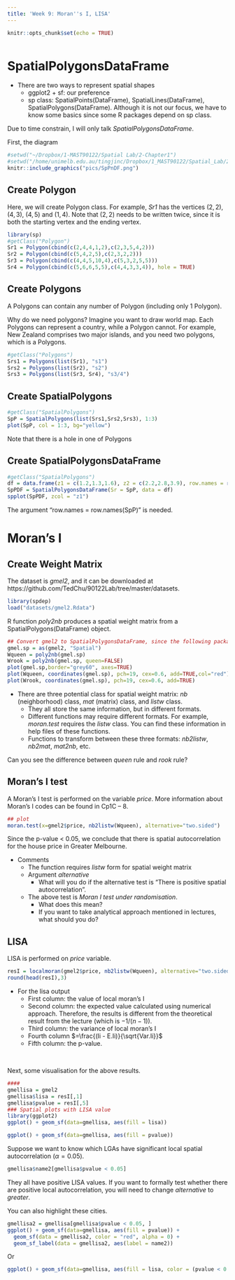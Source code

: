 ```yaml
---
title: 'Week 9: Moran''s I, LISA'
---
```


<div style="margin-bottom:50px;">
```r
knitr::opts_chunk$set(echo = TRUE)
```

</div>

# SpatialPolygonsDataFrame

* There are two ways to represent spatial shapes
  + ggplot2 + sf: our preference
  + sp class: SpatialPoints(DataFrame), SpatialLines(DataFrame), SpatialPolygons(DataFrame). Although it is not our focus, we have to know some basics since some R packages depend on sp class. 


Due to time constrain, I will only talk *SpatialPolygonsDataFrame*. 

First, the diagram
```r
#setwd("~/Dropbox/1-MAST90122/Spatial Lab/2-Chapter1")
#setwd("/home/unimelb.edu.au/tingjinc/Dropbox/1_MAST90122/Spatial_Lab/2_Chapter1")
knitr::include_graphics("pics/SpPnDF.png")
```

## Create Polygon

Here, we will create Polygon class. For example, *Sr1* has the vertices $(2,2)$, $(4,3)$, $(4,5)$ and $(1,4)$. Note that $(2,2)$ needs to be written twice, since it is both the starting vertex and the ending vertex. 
```r
library(sp)
#getClass("Polygon")
Sr1 = Polygon(cbind(c(2,4,4,1,2),c(2,3,5,4,2)))
Sr2 = Polygon(cbind(c(5,4,2,5),c(2,3,2,2)))
Sr3 = Polygon(cbind(c(4,4,5,10,4),c(5,3,2,5,5)))
Sr4 = Polygon(cbind(c(5,6,6,5,5),c(4,4,3,3,4)), hole = TRUE)
```


## Create Polygons
A Polygons can contain any number of Polygon (including only 1 Polygon). 

Why do we need polygons? Imagine you want to draw world map. Each Polygons can represent a country, while a Polygon cannot. For example, New Zealand comprises two major islands, and you need two polygons, which is a Polygons. 
```r
#getClass("Polygons")
Srs1 = Polygons(list(Sr1), "s1")
Srs2 = Polygons(list(Sr2), "s2")
Srs3 = Polygons(list(Sr3, Sr4), "s3/4")
```

## Create SpatialPolygons
```r
#getClass("SpatialPolygons")
SpP = SpatialPolygons(list(Srs1,Srs2,Srs3), 1:3)
plot(SpP, col = 1:3, bg="yellow")
```
Note that there is a hole in one of Polygons

## Create SpatialPolygonsDataFrame
```r
#getClass("SpatialPolygons")
df = data.frame(z1 = c(1.2,1.3,1.6), z2 = c(2.2,2.8,3.9), row.names = row.names(SpP))
SpPDF = SpatialPolygonsDataFrame(Sr = SpP, data = df)
spplot(SpPDF, zcol = "z1")
```
The argument "row.names = row.names(SpP)" is needed.  






# Moran's I
## Create Weight Matrix

The dataset is *gmel2*, and it can be downloaded at https://github.com/TedChu/90122Lab/tree/master/datasets.
```r
library(spdep)
load("datasets/gmel2.Rdata")
```



R function *poly2nb* produces a spatial weight matrix from a SpatialPolygons(DataFrame) object. 
```r
## Convert gmel2 to SpatialPolygonsDataFrame, since the following packages require SpatialPolygonsDataFrame
gmel.sp = as(gmel2, "Spatial")
Wqueen = poly2nb(gmel.sp)
Wrook = poly2nb(gmel.sp, queen=FALSE)
plot(gmel.sp,border="grey60", axes=TRUE)
plot(Wqueen, coordinates(gmel.sp), pch=19, cex=0.6, add=TRUE,col="red")
plot(Wrook, coordinates(gmel.sp), pch=19, cex=0.6, add=TRUE)
```

* There are three potential class for spatial weight matrix: *nb* (neighborhood) class, *mat* (matrix) class, and *listw* class.
  + They all store the same information, but in different formats.
  + Different functions may require different formats. For example, *moran.test* requires the  *listw* class. You can find these information in help files of these functions.
  + Functions to transform between these three formats: *nb2listw*, *nb2mat*, *mat2nb*, etc. 


Can you see the difference between *queen* rule and *rook* rule?


## Moran's I test
A Moran's I test is performed on the variable *price*. More information about Moran's I codes can be found in Cp1C -- 8. 


```r
## plot
moran.test(x=gmel2$price, nb2listw(Wqueen), alternative="two.sided")
```

Since the p-value < 0.05, we conclude that there is spatial autocorrelation for the house price in Greater Melbourne.  


* Comments
  + The function requires *listw* form for spatial weight matrix
  + Argument *alternative*
    + What will you do if the alternative test is "There is positive spatial autocorrelation".
  + The above test is *Moran I test under randomisation*. 
    + What does this mean?
    + If you want to take analytical approach mentioned in lectures, what should you do?
    
    
## LISA

LISA is performed on *price* variable. 
```r
resI = localmoran(gmel2$price, nb2listw(Wqueen), alternative="two.sided")
round(head(resI),3)
```
* For the lisa output
  + First column: the value of local moran's I
  + Second column: the expected value calculated using numerical approach. Therefore, the results is different from the theoretical result from the lecture (which is $-1/(n-1)$). 
  + Third column: the variance of local moran's I
  + Fourth column $=\frac{(Ii - E.Ii)}{\sqrt{Var.Ii}}$
  + Fifth column: the p-value. 

&nbsp;

Next, some visualisation for the above results. 
```r
####
gmellisa = gmel2
gmellisa$lisa = resI[,1]
gmellisa$pvalue = resI[,5]
### Spatial plots with LISA value
library(ggplot2)
ggplot() + geom_sf(data=gmellisa, aes(fill = lisa))

ggplot() + geom_sf(data=gmellisa, aes(fill = pvalue))
```

Suppose we want to know which LGAs have significant local spatial autocorrelation ($\alpha = 0.05$). 

```r
gmellisa$name2[gmellisa$pvalue < 0.05]
```

They all have positive LISA values. If you want to formally test whether there are positive local autocorrelation, you will need to change *alternative* to *greater*.

You can also highlight these cities. 

```r
gmellisa2 = gmellisa[gmellisa$pvalue < 0.05, ]
ggplot() + geom_sf(data=gmellisa, aes(fill = pvalue)) + 
  geom_sf(data = gmellisa2, color = "red", alpha = 0) + 
  geom_sf_label(data = gmellisa2, aes(label = name2))
```

Or
```r
ggplot() + geom_sf(data=gmellisa, aes(fill = lisa, color = (pvalue < 0.05)))
```

